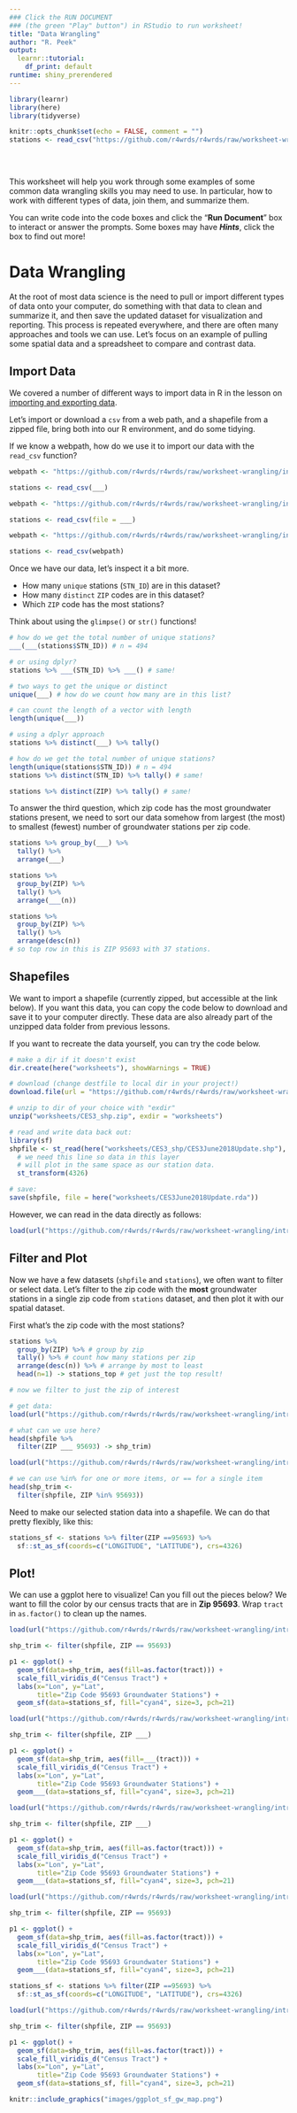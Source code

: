 ```yaml
---
### Click the RUN DOCUMENT 
### (the green "Play" button") in RStudio to run worksheet!
title: "Data Wrangling"
author: "R. Peek"
output: 
  learnr::tutorial:
    df_print: default
runtime: shiny_prerendered
---
```


```r
library(learnr)
library(here)
library(tidyverse)

knitr::opts_chunk$set(echo = FALSE, comment = "")
stations <- read_csv("https://github.com/r4wrds/r4wrds/raw/worksheet-wrangling/intro/data/calenviroscreen/sac_county_crosswalk_to_gw_stations.csv")



```

<br>

This worksheet will help you work through some examples of some common data wrangling skills you may need to use. In particular, how to work with different types of data, join them, and summarize them.

You can write code into the code boxes and click the "**Run Document**" box to interact or answer the prompts. Some boxes may have __*Hints*__, click the box to find out more!

# Data Wrangling

At the root of most data science is the need to pull or import different types of data onto your computer, do something with that data to clean and summarize it, and then save the updated dataset for visualization and reporting. This process is repeated everywhere, and there are often many approaches and tools we can use. Let's focus on an example of pulling some spatial data and a spreadsheet to compare and contrast data.

## Import Data

We covered a number of different ways to import data in R in the lesson on [importing and exporting data](https://www.r4wrds.com/intro/m_importing_and_exporting_data.html).

Let's import or download a `csv` from a web path, and a shapefile from a zipped file, bring both into our R environment, and do some tidying.

If we know a webpath, how do we use it to import our data with the `read_csv` function?

```r

webpath <- "https://github.com/r4wrds/r4wrds/raw/worksheet-wrangling/intro/data/calenviroscreen/sac_county_crosswalk_to_gw_stations.csv"

stations <- read_csv(___)

```

```r

webpath <- "https://github.com/r4wrds/r4wrds/raw/worksheet-wrangling/intro/data/calenviroscreen/sac_county_crosswalk_to_gw_stations.csv"

stations <- read_csv(file = ___)

```

```r

webpath <- "https://github.com/r4wrds/r4wrds/raw/worksheet-wrangling/intro/data/calenviroscreen/sac_county_crosswalk_to_gw_stations.csv"

stations <- read_csv(webpath)

```

Once we have our data, let's inspect it a bit more.

 - How many `unique` stations (`STN_ID`) are in this dataset? 
 - How many `distinct` `ZIP` codes are in this dataset?
 - Which `ZIP` code has the most stations?

Think about using the `glimpse()` or `str()` functions!

```r

# how do we get the total number of unique stations?
___(___(stations$STN_ID)) # n = 494

# or using dplyr?
stations %>% ___(STN_ID) %>% ___() # same!

```

```r

# two ways to get the unique or distinct
unique(___) # how do we count how many are in this list?

```

```r

# can count the length of a vector with length
length(unique(___))

# using a dplyr approach
stations %>% distinct(___) %>% tally() 

```


```r

# how do we get the total number of unique stations?
length(unique(stations$STN_ID)) # n = 494
stations %>% distinct(STN_ID) %>% tally() # same!

stations %>% distinct(ZIP) %>% tally() # same!

```

To answer the third question, which zip code has the most groundwater stations present, we need to sort our data somehow from largest (the most) to smallest (fewest) number of groundwater stations per zip code.

```r

stations %>% group_by(___) %>% 
  tally() %>% 
  arrange(___)

```

```r

stations %>% 
  group_by(ZIP) %>% 
  tally() %>% 
  arrange(___(n))

```

```r

stations %>% 
  group_by(ZIP) %>% 
  tally() %>% 
  arrange(desc(n)) 
# so top row in this is ZIP 95693 with 37 stations.


```

## Shapefiles

We want to import a shapefile (currently zipped, but accessible at the link below). If you want this data, you can copy the code below to download and save it to your computer directly. These data are also already part of the unzipped data folder from previous lessons.

If you want to recreate the data yourself, you can try the code below.

```r

# make a dir if it doesn't exist
dir.create(here("worksheets"), showWarnings = TRUE)

# download (change destfile to local dir in your project!)
download.file(url = "https://github.com/r4wrds/r4wrds/raw/worksheet-wrangling/intro/data/calenviroscreen/CES3_shp.zip", destfile = "worksheets/CES3_shp.zip")

# unzip to dir of your choice with "exdir"
unzip("worksheets/CES3_shp.zip", exdir = "worksheets")

# read and write data back out:
library(sf)
shpfile <- st_read(here("worksheets/CES3_shp/CES3June2018Update.shp"), quiet = TRUE) %>% 
  # we need this line so data in this layer
  # will plot in the same space as our station data.
  st_transform(4326)

# save: 
save(shpfile, file = here("worksheets/CES3June2018Update.rda"))

```

However, we can read in the data directly as follows:

```r

load(url("https://github.com/r4wrds/r4wrds/raw/worksheet-wrangling/intro/worksheets/CES3June2018Update.rda"))

```


## Filter and Plot

Now we have a few datasets (`shpfile` and `stations`), we often want to filter or select data. Let's filter to the zip code with the **most** groundwater stations in a single zip code from `stations` dataset, and then plot it with our spatial dataset.

First what's the zip code with the most stations?

```r

stations %>% 
  group_by(ZIP) %>% # group by zip
  tally() %>% # count how many stations per zip
  arrange(desc(n)) %>% # arrange by most to least
  head(n=1) -> stations_top # get just the top result!

```


```r

# now we filter to just the zip of interest

# get data:
load(url("https://github.com/r4wrds/r4wrds/raw/worksheet-wrangling/intro/worksheets/CES3June2018Update.rda"))

# what can we use here?
head(shpfile %>% 
  filter(ZIP ___ 95693) -> shp_trim)

```

```r

load(url("https://github.com/r4wrds/r4wrds/raw/worksheet-wrangling/intro/worksheets/CES3June2018Update.rda"))

# we can use %in% for one or more items, or == for a single item
head(shp_trim <- 
  filter(shpfile, ZIP %in% 95693))

```

Need to make our selected station data into a shapefile. We can do that pretty flexibly, like this:

```r

stations_sf <- stations %>% filter(ZIP ==95693) %>% 
  sf::st_as_sf(coords=c("LONGITUDE", "LATITUDE"), crs=4326)

```


## Plot!

We can use a ggplot here to visualize! Can you fill out the pieces below? We want to fill the color by our census tracts that are in **Zip 95693**. Wrap `tract` in `as.factor()` to clean up the names.

```r

load(url("https://github.com/r4wrds/r4wrds/raw/worksheet-wrangling/intro/worksheets/CES3June2018Update.rda"))

shp_trim <- filter(shpfile, ZIP == 95693)

p1 <- ggplot() + 
  geom_sf(data=shp_trim, aes(fill=as.factor(tract))) + 
  scale_fill_viridis_d("Census Tract") +
  labs(x="Lon", y="Lat", 
       title="Zip Code 95693 Groundwater Stations") +
  geom_sf(data=stations_sf, fill="cyan4", size=3, pch=21)

```

```r

load(url("https://github.com/r4wrds/r4wrds/raw/worksheet-wrangling/intro/worksheets/CES3June2018Update.rda"))

shp_trim <- filter(shpfile, ZIP ___)

p1 <- ggplot() + 
  geom_sf(data=shp_trim, aes(fill=___(tract))) + 
  scale_fill_viridis_d("Census Tract") +
  labs(x="Lon", y="Lat", 
       title="Zip Code 95693 Groundwater Stations") +
  geom___(data=stations_sf, fill="cyan4", size=3, pch=21)

```

```r

load(url("https://github.com/r4wrds/r4wrds/raw/worksheet-wrangling/intro/worksheets/CES3June2018Update.rda"))

shp_trim <- filter(shpfile, ZIP ___)

p1 <- ggplot() + 
  geom_sf(data=shp_trim, aes(fill=as.factor(tract))) + 
  scale_fill_viridis_d("Census Tract") +
  labs(x="Lon", y="Lat", 
       title="Zip Code 95693 Groundwater Stations") +
  geom___(data=stations_sf, fill="cyan4", size=3, pch=21)

```

```r

load(url("https://github.com/r4wrds/r4wrds/raw/worksheet-wrangling/intro/worksheets/CES3June2018Update.rda"))

shp_trim <- filter(shpfile, ZIP == 95693)

p1 <- ggplot() + 
  geom_sf(data=shp_trim, aes(fill=as.factor(tract))) + 
  scale_fill_viridis_d("Census Tract") +
  labs(x="Lon", y="Lat", 
       title="Zip Code 95693 Groundwater Stations") +
  geom___(data=stations_sf, fill="cyan4", size=3, pch=21)

```

```r

stations_sf <- stations %>% filter(ZIP ==95693) %>% 
  sf::st_as_sf(coords=c("LONGITUDE", "LATITUDE"), crs=4326)

load(url("https://github.com/r4wrds/r4wrds/raw/worksheet-wrangling/intro/worksheets/CES3June2018Update.rda"))

shp_trim <- filter(shpfile, ZIP == 95693)

p1 <- ggplot() + 
  geom_sf(data=shp_trim, aes(fill=as.factor(tract))) + 
  scale_fill_viridis_d("Census Tract") +
  labs(x="Lon", y="Lat", 
       title="Zip Code 95693 Groundwater Stations") +
  geom_sf(data=stations_sf, fill="cyan4", size=3, pch=21)

```



```r

knitr::include_graphics("images/ggplot_sf_gw_map.png")

```




